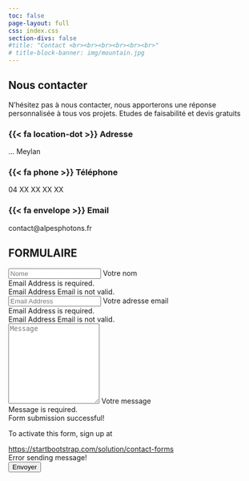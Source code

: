```yaml
---
toc: false
page-layout: full
css: index.css
section-divs: false
#title: "Contact <br><br><br><br><br><br>"
# title-block-banner: img/mountain.jpg
---
```


<!-- :::{.hero-banner} -->

<!-- :::{.hero-image} -->
<!-- ![](img/mountain.jpg) -->
<!-- ::: -->

<!-- ::: -->

## Nous contacter

N'hésitez pas à nous contacter, nous apporterons une réponse personnalisée à tous vos projets.
Etudes de faisabilité et devis gratuits



::: features
::: feature
### {{< fa location-dot >}} Adresse

... Meylan

:::

::: feature
### {{< fa phone >}} Téléphone

04 XX XX XX XX
:::

::: feature
### {{< fa envelope >}} Email

contact@alpesphotons.fr

:::
:::
## FORMULAIRE

```{=html}
<div class="container px-5 my-5">
    <form name="contact" method="POST" data-netlify="true">
        <div class="form-floating mb-3">
            <input class="form-control" id="name" type="text" placeholder="Nome" data-sb-validations="required,email" />
            <label for="name">Votre nom</label>
            <div class="invalid-feedback" data-sb-feedback="emailAddress:required">Email Address is required.</div>
            <div class="invalid-feedback" data-sb-feedback="emailAddress:email">Email Address Email is not valid.</div>
        </div>
        <div class="form-floating mb-3">
            <input class="form-control" id="emailAddress" type="email" placeholder="Email Address" data-sb-validations="required,email" />
            <label for="emailAddress">Votre adresse email</label>
            <div class="invalid-feedback" data-sb-feedback="emailAddress:required">Email Address is required.</div>
            <div class="invalid-feedback" data-sb-feedback="emailAddress:email">Email Address Email is not valid.</div>
        </div>
        <div class="form-floating mb-3">
            <textarea class="form-control" id="message" type="text" placeholder="Message" style="height: 10rem;" data-sb-validations="required"></textarea>
            <label for="message">Votre message</label>
            <div class="invalid-feedback" data-sb-feedback="message:required">Message is required.</div>
        </div>
        <div class="d-none" id="submitSuccessMessage">
            <div class="text-center mb-3">
                <div class="fw-bolder">Form submission successful!</div>
                <p>To activate this form, sign up at</p>
                <a href="https://startbootstrap.com/solution/contact-forms">https://startbootstrap.com/solution/contact-forms</a>
            </div>
        </div>
        <div class="d-none" id="submitErrorMessage">
            <div class="text-center text-danger mb-3">Error sending message!</div>
        </div>
        <div class="d-grid">
            <button class="btn btn-primary btn disabled" id="submitButton" type="submit">Envoyer</button>
        </div>
    </form>
</div>
<script src="https://cdn.startbootstrap.com/sb-forms-latest.js"></script>
```
